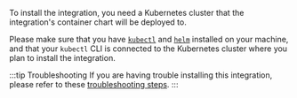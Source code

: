 To install the integration, you need a Kubernetes cluster that the integration's container chart will be deployed to.

Please make sure that you have [`kubectl`](https://kubernetes.io/docs/tasks/tools/#kubectl) and [`helm`](https://helm.sh/) installed on your machine, and that your `kubectl` CLI is connected to the Kubernetes cluster where you plan to install the integration.

:::tip Troubleshooting
If you are having trouble installing this integration, please refer to these [troubleshooting steps](/troubleshooting#ocean-integrations).
:::